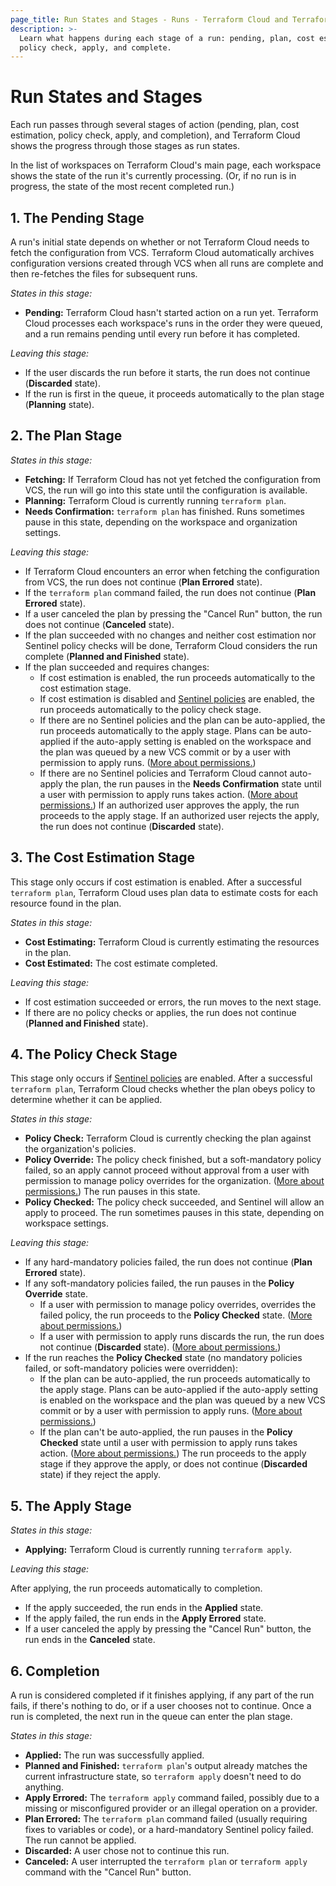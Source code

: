 ```yaml
---
page_title: Run States and Stages - Runs - Terraform Cloud and Terraform Enterprise
description: >-
  Learn what happens during each stage of a run: pending, plan, cost estimation,
  policy check, apply, and complete.
---
```


# Run States and Stages

Each run passes through several stages of action (pending, plan, cost estimation, policy check, apply, and completion), and Terraform Cloud shows the progress through those stages as run states.

In the list of workspaces on Terraform Cloud's main page, each workspace shows the state of the run it's currently processing. (Or, if no run is in progress, the state of the most recent completed run.)

## 1. The Pending Stage

A run's initial state depends on whether or not Terraform Cloud needs to fetch the configuration from VCS. Terraform Cloud automatically archives configuration versions created through VCS when all runs are complete and then re-fetches the files for subsequent runs.

_States in this stage:_

- **Pending:** Terraform Cloud hasn't started action on a run yet. Terraform Cloud processes each workspace's runs in the order they were queued, and a run remains pending until every run before it has completed.

_Leaving this stage:_

- If the user discards the run before it starts, the run does not continue (**Discarded** state).
- If the run is first in the queue, it proceeds automatically to the plan stage (**Planning** state).

## 2. The Plan Stage

_States in this stage:_

- **Fetching:** If Terraform Cloud has not yet fetched the configuration from VCS, the run will go into this state until the configuration is available.
- **Planning:** Terraform Cloud is currently running `terraform plan`.
- **Needs Confirmation:** `terraform plan` has finished. Runs sometimes pause in this state, depending on the workspace and organization settings.

_Leaving this stage:_

- If Terraform Cloud encounters an error when fetching the configuration from VCS, the run does not continue (**Plan Errored** state).
- If the `terraform plan` command failed, the run does not continue (**Plan Errored** state).
- If a user canceled the plan by pressing the "Cancel Run" button, the run does not continue (**Canceled** state).
- If the plan succeeded with no changes and neither cost estimation nor Sentinel policy checks will be done, Terraform Cloud considers the run complete (**Planned and Finished** state).
- If the plan succeeded and requires changes:
  - If cost estimation is enabled, the run proceeds automatically to the cost estimation stage.
  - If cost estimation is disabled and [Sentinel policies][] are enabled, the run proceeds automatically to the policy check stage.
  - If there are no Sentinel policies and the plan can be auto-applied, the run proceeds automatically to the apply stage. Plans can be auto-applied if the auto-apply setting is enabled on the workspace and the plan was queued by a new VCS commit or by a user with permission to apply runs. ([More about permissions.](/cloud-docs/users-teams-organizations/permissions))
  - If there are no Sentinel policies and Terraform Cloud cannot auto-apply the plan, the run pauses in the **Needs Confirmation** state until a user with permission to apply runs takes action. ([More about permissions.](/cloud-docs/users-teams-organizations/permissions)) If an authorized user approves the apply, the run proceeds to the apply stage. If an authorized user rejects the apply, the run does not continue (**Discarded** state).

[permissions-citation]: #intentionally-unused---keep-for-maintainers

## 3. The Cost Estimation Stage

This stage only occurs if cost estimation is enabled. After a successful `terraform plan`, Terraform Cloud uses plan data to estimate costs for each resource found in the plan.

_States in this stage:_

- **Cost Estimating:** Terraform Cloud is currently estimating the resources in the plan.
- **Cost Estimated:** The cost estimate completed.

_Leaving this stage:_

- If cost estimation succeeded or errors, the run moves to the next stage.
- If there are no policy checks or applies, the run does not continue (**Planned and Finished** state).

## 4. The Policy Check Stage

This stage only occurs if [Sentinel policies][] are enabled. After a successful `terraform plan`, Terraform Cloud checks whether the plan obeys policy to determine whether it can be applied.

[Sentinel policies]: /cloud-docs/sentinel

_States in this stage:_

- **Policy Check:** Terraform Cloud is currently checking the plan against the organization's policies.
- **Policy Override:** The policy check finished, but a soft-mandatory policy failed, so an apply cannot proceed without approval from a user with permission to manage policy overrides for the organization. ([More about permissions.](/cloud-docs/users-teams-organizations/permissions)) The run pauses in this state.
- **Policy Checked:** The policy check succeeded, and Sentinel will allow an apply to proceed. The run sometimes pauses in this state, depending on workspace settings.

[permissions-citation]: #intentionally-unused---keep-for-maintainers

_Leaving this stage:_

- If any hard-mandatory policies failed, the run does not continue (**Plan Errored** state).
- If any soft-mandatory policies failed, the run pauses in the **Policy Override** state.
  - If a user with permission to manage policy overrides, overrides the failed policy, the run proceeds to the **Policy Checked** state. ([More about permissions.](/cloud-docs/users-teams-organizations/permissions))
  - If a user with permission to apply runs discards the run, the run does not continue (**Discarded** state). ([More about permissions.](/cloud-docs/users-teams-organizations/permissions))
- If the run reaches the **Policy Checked** state (no mandatory policies failed, or soft-mandatory policies were overridden):
  - If the plan can be auto-applied, the run proceeds automatically to the apply stage. Plans can be auto-applied if the auto-apply setting is enabled on the workspace and the plan was queued by a new VCS commit or by a user with permission to apply runs. ([More about permissions.](/cloud-docs/users-teams-organizations/permissions))
  - If the plan can't be auto-applied, the run pauses in the **Policy Checked** state until a user with permission to apply runs takes action. ([More about permissions.](/cloud-docs/users-teams-organizations/permissions)) The run proceeds to the apply stage if they approve the apply, or does not continue (**Discarded** state) if they reject the apply.

[permissions-citation]: #intentionally-unused---keep-for-maintainers

## 5. The Apply Stage

_States in this stage:_

- **Applying:** Terraform Cloud is currently running `terraform apply`.

_Leaving this stage:_

After applying, the run proceeds automatically to completion.

- If the apply succeeded, the run ends in the **Applied** state.
- If the apply failed, the run ends in the **Apply Errored** state.
- If a user canceled the apply by pressing the "Cancel Run" button, the run ends in the **Canceled** state.

## 6. Completion

A run is considered completed if it finishes applying, if any part of the run fails, if there's nothing to do, or if a user chooses not to continue. Once a run is completed, the next run in the queue can enter the plan stage.

_States in this stage:_

- **Applied:** The run was successfully applied.
- **Planned and Finished:** `terraform plan`'s output already matches the current infrastructure state, so `terraform apply` doesn't need to do anything.
- **Apply Errored:** The `terraform apply` command failed, possibly due to a missing or misconfigured provider or an illegal operation on a provider.
- **Plan Errored:** The `terraform plan` command failed (usually requiring fixes to variables or code), or a hard-mandatory Sentinel policy failed. The run cannot be applied.
- **Discarded:** A user chose not to continue this run.
- **Canceled:** A user interrupted the `terraform plan` or `terraform apply` command with the "Cancel Run" button.
